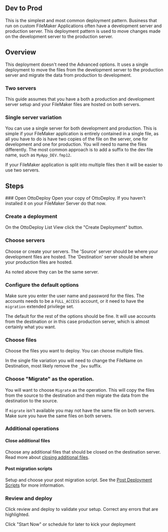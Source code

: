 
## Dev to Prod

This is the simplest and most common deployment pattern. Business that run on custom FileMaker Applications often have a development server and production server. This deployment pattern is used to move changes made on the development server to the production server.

## Overview

This deployment doesn't need the Advanced options. It uses a single deployment to move the files from the development server to the production server and migrate the data from production to development.

### Two servers

This guide assumes that you have a both a production and development server setup and your FileMaker files are hosted on both servers.

### Single server variation

You can use a single server for both development and production. This is simple if your FileMaker application is entirely contained in a single file, as all you have to do is have two copies of the file on the server, one for development and one for production. You will need to name the files differently. The most common approach is to add a suffix to the dev file name, such as `MyApp_DEV.fmp12`.

If your FileMaker application is split into multiple files then it will be easier to use two servers.

## Steps

<Steps>
### Open OttoDeploy
Open your copy of OttoDeploy.  If you haven't installed it on your FileMaker Server do that now.

### Create a deployment

On the OttoDeploy List View click the "Create Deployment" button.

### Choose servers

Choose or create your servers. The 'Source' server should be where your development files are hosted. The 'Destination' server should be where your production files are hosted.

As noted above they can be the same server.

### Configure the default options

Make sure you enter the user name and password for the files. The accounts needs to be a `FULL_ACCESS` account, or it need to have the `migration` extended privilege set.

The default for the rest of the options should be fine. It will use accounts from the destination or in this case production server, which is almost certainly what you want.

### Choose files

Choose the files you want to deploy. You can choose multiple files.

In the single file variation you will need to change the FileName on Destination, most likely remove the `_Dev` suffix.

### Choose "Migrate" as the operation.

You will want to choose `Migrate` as the operation. This will copy the files from the source to the destination and then migrate the data from the destination to the source.

If `migrate` isn't available you may not have the same file on both servers. Make sure you have the same files on both servers.

### Additional operations

#### Close additional files

Choose any additional files that should be closed on the destination server. Read more about [closing additional files](/concepts/close-additional-files).

#### Post migration scripts

Setup and choose your post migration script. See the [Post Deployment Scripts](/concepts/post-deployment-scripts) for more information.

### Review and deploy

Click review and deploy to validate your setup. Correct any errors that are highlighted.

Click "Start Now" or schedule for later to kick your deployment

</Steps>
